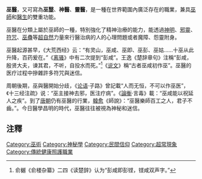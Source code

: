 '''巫醫'''，又可寫為'''巫毉'''、'''神醫'''、'''靈醫'''，是一種在世界範圍內廣泛存在的職業，兼具[[巫師|巫師]]和[[醫生|醫生]]的雙重功能。

巫醫在分類上屬於巫師的一種，特別強化了精神治療的能力，能透過[[神明|神明]]、[[邪靈|邪靈]]、[[符咒|符咒]]、[[巫蠱|巫蠱]]等[[超自然|超自然]]力量來行醫治病的人的心理問題或者魔障、怨靈附身。

巫醫起源甚早，《大荒西经》云：“有灵山，巫咸、巫即、巫彭、巫姑……十巫从此升降，百药爰在。”《[[离骚|离骚]]》中有二次提到“彭咸”。王逸《楚辞章句》注稱“彭咸，殷贤大夫，谏其君，不听，自投水而死。”<ref>俞樾《俞楼杂纂》二四《读楚辞》认为“彭咸即彭铿，铿咸双声字。”</ref>《[[说文|说文]]》稱“古者巫咸初作巫”。巫醫的医疗过程中摻雜許多符咒與迷信。

周朝後期，巫與醫開始分歧，《[[论语|论语]]·子路》曾記載“人而无恒，不可以作巫医”，《十三经注疏》说：“巫主接神去邪，医注疗病”。《[[論衡|論衡]]·言毒》載：“巫咸能以祝延人之疾”。到了[[唐朝|唐朝]]仍有巫醫的行業，[[韓愈|韓愈]]《師說》：“巫醫樂師百工之人，君子不齒。”。今日醫學昌明的時代，巫醫往往被視為神秘和迷信。

==注釋==
{{reflist}}
[[Category:巫術|Category:巫術]]
[[Category:神秘學|Category:神秘學]]
[[Category:民間信仰|Category:民間信仰]]
[[Category:超常現象|Category:超常現象]]
[[Category:傳統健康照護職業|Category:傳統健康照護職業]]
